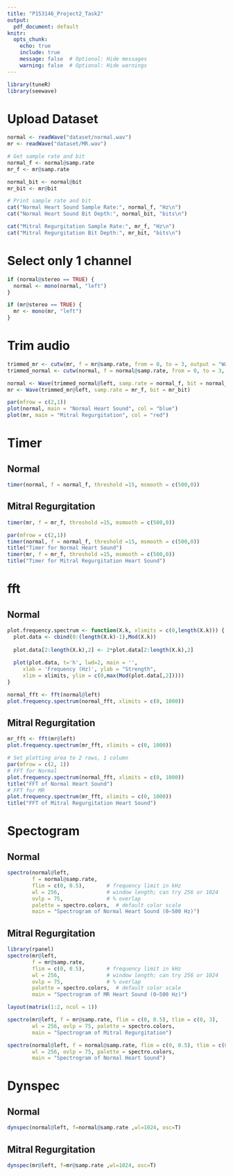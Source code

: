 ```yaml
---
title: "P153146_Project2_Task2"
output:
  pdf_document: default
knitr:
  opts_chunk: 
    echo: true
    include: true
    message: false  # Optional: Hide messages
    warning: false  # Optional: Hide warnings
---
```


```r
library(tuneR)
library(seewave)
```


# Upload Dataset
```r
normal <- readWave("dataset/normal.wav")
mr <- readWave("dataset/MR.wav")

# Get sample rate and bit
normal_f <- normal@samp.rate
mr_f <- mr@samp.rate

normal_bit <- normal@bit
mr_bit <- mr@bit
```

```r
# Print sample rate and bit
cat("Normal Heart Sound Sample Rate:", normal_f, "Hz\n")
cat("Normal Heart Sound Bit Depth:", normal_bit, "bits\n")

cat("Mitral Regurgitation Sample Rate:", mr_f, "Hz\n")
cat("Mitral Regurgitation Bit Depth:", mr_bit, "bits\n")
```


# Select only 1 channel
```r
if (normal@stereo == TRUE) {
  normal <- mono(normal, "left")
}

if (mr@stereo == TRUE) {
  mr <- mono(mr, "left")
}
```


# Trim audio
```r
trimmed_mr <- cutw(mr, f = mr@samp.rate, from = 0, to = 3, output = "Wave")
trimmed_normal <- cutw(normal, f = normal@samp.rate, from = 0, to = 3, output = "Wave")

normal <- Wave(trimmed_normal@left, samp.rate = normal_f, bit = normal_bit)
mr <- Wave(trimmed_mr@left, samp.rate = mr_f, bit = mr_bit)
```


```r
par(mfrow = c(2,1))
plot(normal, main = "Normal Heart Sound", col = "blue")
plot(mr, main = "Mitral Regurgitation", col = "red")
```
# Timer
## Normal
```r
timer(normal, f = normal_f, threshold =15, msmooth = c(500,0))
```
## Mitral Regurgitation
```r
timer(mr, f = mr_f, threshold =15, msmooth = c(500,0))
```
```r
par(mfrow = c(2,1))
timer(normal, f = normal_f, threshold =15, msmooth = c(500,0))
title("Timer for Normal Heart Sound")
timer(mr, f = mr_f, threshold =15, msmooth = c(500,0))
title("Timer for Mitral Regurgitation Heart Sound")
```


# fft
## Normal
```r
plot.frequency.spectrum <- function(X.k, xlimits = c(0,length(X.k))) {
  plot.data <- cbind(0:(length(X.k)-1),Mod(X.k))
  
  plot.data[2:length(X.k),2] <- 2*plot.data[2:length(X.k),2]
  
  plot(plot.data, t='h', lwd=2, main = '',
     xlab = 'Frequency (Hz)', ylab = "Strength",
     xlim = xlimits, ylim = c(0,max(Mod(plot.data[,2]))))
}

```

```r
normal_fft <- fft(normal@left)
plot.frequency.spectrum(normal_fft, xlimits = c(0, 1000))
```

## Mitral Regurgitation
```r
mr_fft <- fft(mr@left)
plot.frequency.spectrum(mr_fft, xlimits = c(0, 1000))
```
```r
# Set plotting area to 2 rows, 1 column
par(mfrow = c(2, 1))
# FFT for Normal
plot.frequency.spectrum(normal_fft, xlimits = c(0, 1000))
title("FFT of Normal Heart Sound")
# FFT for MR
plot.frequency.spectrum(mr_fft, xlimits = c(0, 1000))
title("FFT of Mitral Regurgitation Heart Sound")
```

# Spectogram
## Normal
```r
spectro(normal@left,
        f = normal@samp.rate,
        flim = c(0, 0.5),       # frequency limit in kHz
        wl = 256,               # window length; can try 256 or 1024
        ovlp = 75,              # % overlap
        palette = spectro.colors,  # default color scale
        main = "Spectrogram of Normal Heart Sound (0–500 Hz)")
```

## Mitral Regurgitation
```r
library(rpanel)
spectro(mr@left,
        f = mr@samp.rate,
        flim = c(0, 0.5),       # frequency limit in kHz
        wl = 256,               # window length; can try 256 or 1024
        ovlp = 75,              # % overlap
        palette = spectro.colors,  # default color scale
        main = "Spectrogram of MR Heart Sound (0–500 Hz)")
```

```r
layout(matrix(1:2, ncol = 1))

spectro(mr@left, f = mr@samp.rate, flim = c(0, 0.5), tlim = c(0, 3),
        wl = 256, ovlp = 75, palette = spectro.colors,
        main = "Spectrogram of Mitral Regurgitation")

spectro(normal@left, f = normal@samp.rate, flim = c(0, 0.5), tlim = c(0, 3),
        wl = 256, ovlp = 75, palette = spectro.colors,
        main = "Spectrogram of Normal Heart Sound")

```
# Dynspec

## Normal
```r
dynspec(normal@left, f=normal@samp.rate ,wl=1024, osc=T)
```

## Mitral Regurgitation
```r
dynspec(mr@left, f=mr@samp.rate ,wl=1024, osc=T)
```
